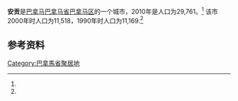 {{Infobox settlement
|name                   = 安贡
|native_name            = 
|settlement_type        = [[市_(巴拿马)|市]]
|image_skyline          = 
|image_caption          = 
|image_alt              = 
|pushpin_map            = Panama
|coordinates_display    = inline,title
|coordinates_region     = PA
|subdivision_type       = 国家
|subdivision_name       = {{flag|Panama}}
|subdivision_type1      = [[巴拿马行政区划|省份]]
|subdivision_name1      = [[巴拿马省|巴拿马省]]
|subdivision_type2      = [[区_(巴拿马)|区]]
|subdivision_name2      = [[巴拿马区|巴拿马区]]
|leader_title           = 
|leader_name            = 
|established_title      = 设立时间
|established_date       = 
|area_land_km2          = 204.6
|area_footnotes         = <ref name=inec>[http://www.contraloria.gob.pa/inec/archivos/P3601Cuadro11.xls {{Wayback|url=http://www.contraloria.gob.pa/inec/archivos/P3601Cuadro11.xls |date=20160304030354 }} "Cuadro 11 (Superficie, población y densidad de población en la República...)" [Table 11 (Area, population, and population density in the Republic...)<nowiki>]</nowiki>] (.xls). In {{cite web|title=Resultados Finales Básicos|trans-title=Basic Final Results|url=https://www.contraloria.gob.pa/inec/publicaciones/Publicaciones.aspx?ID_SUBCATEGORIA=59&ID_PUBLICACION=360&ID_IDIOMA=1&ID_CATEGORIA=13|publisher=[[National_Institute_of_Statistics_and_Census_of_Panama|National Institute of Statistics and Census of Panama]]|accessdate=May 26, 2015|language=es|archive-date=2015-07-10|archive-url=https://web.archive.org/web/20150710070123/http://www.contraloria.gob.pa/inec/Publicaciones/Publicaciones.aspx?ID_SUBCATEGORIA=59&ID_PUBLICACION=360&ID_IDIOMA=1&ID_CATEGORIA=13|dead-url=no}}</ref>
|population_as_of       = 2010
|population_total       = 29761
|population_footnotes   = <ref name=inec/>
|population_density_km2 = 145.5
|population_note        = 人口密度数据由计算得出
|timezone1              = [[北美东部时区|东部时区]]
|utc_offset1            = −5
|latd=8 |latm=58 |lats=12 |latNS=N
|longd=79|longm= 33|longs=0 |longEW=W
}}

'''安贡'''是[[巴拿马|巴拿马]][[巴拿马省|巴拿马省]][[巴拿马区|巴拿马区]]的一个城市，2010年是人口为29,761。<ref name=inec/> 该市2000年时人口为11,518，1990年时人口为11,169.<ref name=inec/>
== 参考资料==
{{reflist}}

{{Panamá Province}}

[[Category:巴拿馬省聚居地|Category:巴拿馬省聚居地]]
